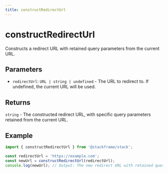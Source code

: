 ```yaml
---
title: constructRedirectUrl
---
```


# constructRedirectUrl

Constructs a redirect URL with retained query parameters from the current URL.

## Parameters

- `redirectUrl`: `URL | string | undefined` - The URL to redirect to. If undefined, the current URL will be used.

## Returns

`string` - The constructed redirect URL, with specific query parameters retained from the current URL.

## Example

```typescript
import { constructRedirectUrl } from '@stackframe/stack';

const redirectUrl = 'https://example.com';
const newUrl = constructRedirectUrl(redirectUrl);
console.log(newUrl); // Output: The new redirect URL with retained query parameters
```